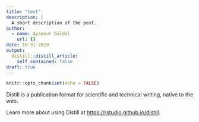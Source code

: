```yaml
---
title: "test"
description: |
  A short description of the post.
author:
  - name: Aysenur Güldal
    url: {}
date: 10-31-2019
output:
  distill::distill_article:
    self_contained: false
draft: true
---
```


```r
knitr::opts_chunk$set(echo = FALSE)
```

Distill is a publication format for scientific and technical writing, native to the web.

Learn more about using Distill at <https://rstudio.github.io/distill>.

